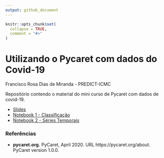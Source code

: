 ```yaml
---
output: github_document
---
```


```r
knitr::opts_chunk$set(
  collapse = TRUE,
  comment = "#>"
)
```

# Utilizando o Pycaret com dados do Covid-19

Francisco Rosa Dias de Miranda - PREDICT-ICMC

Repositório contendo o material do mini curso de Pycaret com dados de covid-19.

 - [Slides](https://predict-icmc.github.io/pycaret-covid19/slides/APRES.html)
 - [Notebook 1 - Classificação](https://github.com/predict-icmc/pycaret-covid19/blob/main/notebooks/01-covid-clf.ipynb)
 - [Notebook 2 - Séries Temporais](https://predict-icmc.github.io/predict-icmc/pycaret-covid19/blob/main/notebooks/02-covid-ts.ipynb)
 
### Referências
 
  - **pycaret.org.** PyCaret, April 2020. URL https://pycaret.org/about. PyCaret version 1.0.0.